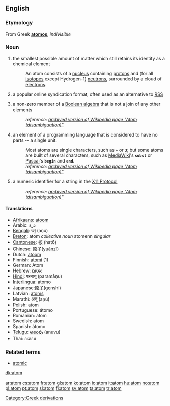 {{wikipedia}}
==English==

===Etymology===
From Greek '''[[atomos]]''', ''indivisible''

===Noun===
{{en-noun-reg}}

# {{physics}} the smallest possible amount of matter which still retains its identity as a chemical element
#:An atom consists of a [[nucleus]] containing [[proton]]s and (for all [[isotope]]s except Hydrogen-1) [[neutron]]s, surrounded by a cloud of [[electron]]s.
# a popular online syndication format, often used as an alternative to [[RSS]]
# {{mathematics}} a non-zero member of a [[wikipedia:Boolean algebra|Boolean algebra]] that is not a join of any other elements
#:''reference: [http://en.wikipedia.org/w/index.php?title=Atom_(disambiguation)&direction=next&oldid=4826336 archived version of Wikipedia page "Atom (disambiguation)"]''
# {{computing}} an element of a programming language that is considered to have no parts -- a single unit.
#:Most atoms are single characters, such as <code>'''+'''</code> or <code>'''3'''</code>; but some atoms are built of several characters, such as [[MediaWiki]]'s <code>'''subst'''</code> or [[Pascal]]'s <code>'''begin'''</code> and <code>'''end'''</code>.
#:''reference: [http://en.wikipedia.org/w/index.php?title=Atom_(disambiguation)&direction=next&oldid=12339792 archived version of Wikipedia page "Atom (disambiguation)"]''
# {{computing}} a numeric identifier for a string in the [[Wikipedia:X Window System|X11 Protocol]]
#:''reference: [http://en.wikipedia.org/w/index.php?title=Atom_%28disambiguation%29&direction=next&oldid=13741351 archived version of Wikipedia page "Atom (disambiguation)"]''

====Translations====
*[[Afrikaans]]: [[atoom]]
*Arabic: ذرة
*[[Bengali]]: অণু (aṇu)
*[[Breton]]: atom ''collective noun'' atomenn ''singular'' {{f}}
*[[Cantonese]]: 核 (hat6)
*Chinese: [[原子]](yuánzǐ)
*Dutch: [[atoom]] {{n}}
*Finnish: [[atomi]] (1)
*German: Atom {{n}}
*Hebrew: אטום {{m}}
*[[Hindi]]: परमाणु (paramāṇu)
*[[Interlingua]]: atomo
*Japanese:[[原子]](genshi)
*Latvian: [[atoms]] {{m}}
*Marathi: अणू (aṇū)
*Polish: atom {{m}}
*Portuguese: átomo {{m}}
*Romanian: atom {{m}}
*Swedish: atom {{c}}
*Spanish: átomo {{m}}
*[[Telugu]]: [[అణువు]] (anuvu)
*Thai: อะตอม

{{wikipediapar|Atom}}

===Related terms===
*[[atomic]]

[[Category:Greek derivations]]

[[dk:atom]]

[[ar:atom]]
[[cs:atom]]
[[fr:atom]]
[[gl:atom]]
[[ko:atom]]
[[io:atom]]
[[it:atom]]
[[hu:atom]]
[[no:atom]]
[[pl:atom]]
[[pt:atom]]
[[sl:atom]]
[[fi:atom]]
[[sv:atom]]
[[ta:atom]]
[[tr:atom]]